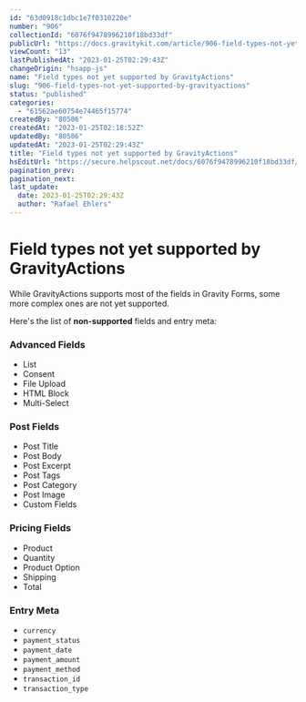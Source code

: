 ```yaml
---
id: "63d0918c1dbc1e7f0310220e"
number: "906"
collectionId: "6076f9478996210f18bd33df"
publicUrl: "https://docs.gravitykit.com/article/906-field-types-not-yet-supported-by-gravityactions"
viewCount: "13"
lastPublishedAt: "2023-01-25T02:29:43Z"
changeOrigin: "hsapp-js"
name: "Field types not yet supported by GravityActions"
slug: "906-field-types-not-yet-supported-by-gravityactions"
status: "published"
categories: 
  - "61562ae60754e74465f15774"
createdBy: "80506"
createdAt: "2023-01-25T02:18:52Z"
updatedBy: "80506"
updatedAt: "2023-01-25T02:29:43Z"
title: "Field types not yet supported by GravityActions"
hsEditUrl: "https://secure.helpscout.net/docs/6076f9478996210f18bd33df/article/63d0918c1dbc1e7f0310220e"
pagination_prev: 
pagination_next: 
last_update:
  date: 2023-01-25T02:29:43Z
  author: "Rafael Ehlers"
---
```


# Field types not yet supported by GravityActions

While GravityActions supports most of the fields in Gravity Forms, some more complex ones are not yet supported.

Here's the list of **non-supported** fields and entry meta:

### Advanced Fields

- List
- Consent
- File Upload
- HTML Block
- Multi-Select

### Post Fields

- Post Title
- Post Body
- Post Excerpt
- Post Tags
- Post Category
- Post Image
- Custom Fields

### Pricing Fields

- Product
- Quantity
- Product Option
- Shipping
- Total

### Entry Meta 

- `currency`
- `payment_status`
- `payment_date`
- `payment_amount`
- `payment_method`
- `transaction_id`
- `transaction_type`